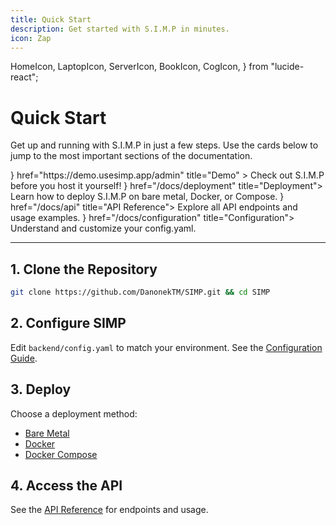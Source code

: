 ```yaml
---
title: Quick Start
description: Get started with S.I.M.P in minutes.
icon: Zap
---
```


  HomeIcon,
  LaptopIcon,
  ServerIcon,
  BookIcon,
  CogIcon,
} from "lucide-react";

# Quick Start

Get up and running with S.I.M.P in just a few steps. Use the cards below to jump to the most important sections of the documentation.

<Cards>
  <Card
    icon={<LaptopIcon />}
    href="https://demo.usesimp.app/admin"
    title="Demo"
  >
    Check out S.I.M.P before you host it yourself!
  </Card>
  <Card icon={<ServerIcon />} href="/docs/deployment" title="Deployment">
    Learn how to deploy S.I.M.P on bare metal, Docker, or Compose.
  </Card>
  <Card icon={<BookIcon />} href="/docs/api" title="API Reference">
    Explore all API endpoints and usage examples.
  </Card>
  <Card icon={<CogIcon />} href="/docs/configuration" title="Configuration">
    Understand and customize your config.yaml.
  </Card>
</Cards>

---

## 1. Clone the Repository

```bash
git clone https://github.com/DanonekTM/SIMP.git && cd SIMP
```

## 2. Configure SIMP

Edit `backend/config.yaml` to match your environment. See the [Configuration Guide](/docs/configuration).

## 3. Deploy

Choose a deployment method:

- [Bare Metal](/docs/deployment/bare-metal)
- [Docker](/docs/deployment/docker)
- [Docker Compose](/docs/deployment/docker-compose)

## 4. Access the API

See the [API Reference](/docs/api) for endpoints and usage.

